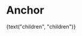 
<Meta title="Objects/Anchor" component={Anchor} />

# Anchor

<Preview>
  <Story name="default">
    <Anchor
      tag={text("tag", "tag")}
      id={text("id", "id")}
      marker={text("marker", "#")}
    >
      {text("children", "children")}
    </Anchor>
  </Story>
</Preview>
